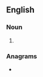 {{also|tie-ins}}
==English==

===Noun===
{{head|en|noun form}}

# {{plural of|en|tie in}}

===Anagrams===
* {{anagrams|en|a=eiinst|seniti|tinies}}